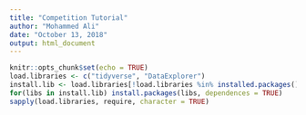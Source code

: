 ```yaml
---
title: "Competition Tutorial"
author: "Mohammed Ali"
date: "October 13, 2018"
output: html_document
---
```


```r
knitr::opts_chunk$set(echo = TRUE)
load.libraries <- c("tidyverse", "DataExplorer")
install.lib <- load.libraries[!load.libraries %in% installed.packages()]
for(libs in install.lib) install.packages(libs, dependences = TRUE)
sapply(load.libraries, require, character = TRUE)
```

